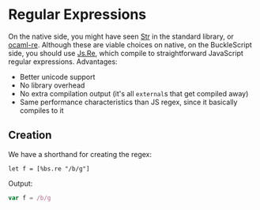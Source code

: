 # Regular Expressions

On the native side, you might have seen [Str](https://reasonml.github.io/api/Str.html) in the standard library, or [ocaml-re](https://github.com/ocaml/ocaml-re). Although these are viable choices on native, on the BuckleScript side, you should use [Js.Re](/apis/javascript/latest/js/re), which compile to straightforward JavaScript regular expressions. Advantages:

- Better unicode support
- No library overhead
- No extra compilation output (it's all `external`s that get compiled away)
- Same performance characteristics than JS regex, since it basically compiles to it

## Creation

We have a shorthand for creating the regex:

```reason
let f = [%bs.re "/b/g"]
```

Output:

```js
var f = /b/g
```
